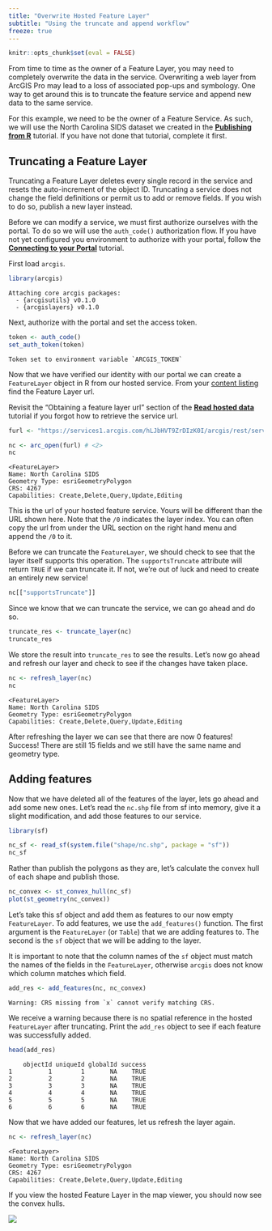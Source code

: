 ```yaml
---
title: "Overwrite Hosted Feature Layer"
subtitle: "Using the truncate and append workflow"
freeze: true
--- 
```


```r
knitr::opts_chunk$set(eval = FALSE)
```

From time to time as the owner of a Feature Layer, you may need to completely overwrite the data in the service. Overwriting a web layer from ArcGIS Pro may lead to a loss of associated pop-ups and symbology. One way to get around this is to truncate the feature service and append new data to the same service. 

For this example, we need to be the owner of a Feature Service. As such, we will use the North Carolina SIDS dataset we created in the [**Publishing from R**](../publishing.qmd) tutorial. If you have not done that tutorial, complete it first.  

## Truncating a Feature Layer

Truncating a Feature Layer deletes every single record in the service and resets the auto-increment of the object ID. Truncating a service does not change the field definitions or permit us to add or remove fields. If you wish to do so, publish a new layer instead. 

Before we can modify a service, we must first authorize ourselves with the portal. To do so we will use the `auth_code()` authorization flow. If you have not yet configured you environment to authorize with your portal, follow the [**Connecting to your Portal**](../connecting-to-a-portal.qmd) tutorial. 

First load `arcgis`.

```r
library(arcgis)
```
```
Attaching core arcgis packages:
  - {arcgisutils} v0.1.0
  - {arcgislayers} v0.1.0
```

Next, authorize with the portal and set the access token.

```r
token <- auth_code()
set_auth_token(token)
```
```
Token set to environment variable `ARCGIS_TOKEN`
```

Now that we have verified our identity with our portal we can create a `FeatureLayer` object in R from our hosted service. From your [content listing](https://arcgis.com/home/content.html) find the Feature Layer url. 

:::{.callout-tip}
Revisit the "Obtaining a feature layer url" section of the [**Read hosted data**](../read-data.qmd#obtaining-a-feature-layer-url) tutorial if you forgot how to retrieve the service url.
:::

```r
furl <- "https://services1.arcgis.com/hLJbHVT9ZrDIzK0I/arcgis/rest/services/North%20Carolina%20SIDS/FeatureServer/0" # <1>

nc <- arc_open(furl) # <2>
nc
```
```
<FeatureLayer>
Name: North Carolina SIDS
Geometry Type: esriGeometryPolygon
CRS: 4267
Capabilities: Create,Delete,Query,Update,Editing
```

:::{.aside}
This is the url of your hosted feature service. Yours will be different than the URL shown here. Note that the `/0` indicates the layer index. You can often copy the url from under the URL section on the right hand menu and append the `/0` to it. 
:::


Before we can truncate the `FeatureLayer`, we should check to see that the layer itself supports this operation. The `supportsTruncate` attribute will return `TRUE` if we can truncate it. If not, we're out of luck and need to create an entirely new service! 

```r
nc[["supportsTruncate"]]
```

Since we know that we can truncate the service, we can go ahead and do so. 

```r
truncate_res <- truncate_layer(nc)
truncate_res
```
We store the result into `truncate_res` to see the results. Let's now go ahead and refresh our layer and check to see if the changes have taken place. 

```r
nc <- refresh_layer(nc)
nc
```
```
<FeatureLayer>
Name: North Carolina SIDS
Geometry Type: esriGeometryPolygon
Capabilities: Create,Delete,Query,Update,Editing
```

After refreshing the layer we can see that there are now 0 features! Success! There are still 15 fields and we still have the same name and geometry type. 

## Adding features

Now that we have deleted all of the features of the layer, lets go ahead and add some new ones. Let's read the `nc.shp` file from sf into memory, give it a slight modification, and add those features to our service. 

```r
library(sf)

nc_sf <- read_sf(system.file("shape/nc.shp", package = "sf"))
nc_sf
```

Rather than publish the polygons as they are, let's calculate the convex hull of each shape and publish those. 

```r
nc_convex <- st_convex_hull(nc_sf)
plot(st_geometry(nc_convex))
```

Let's take this sf object and add them as features to our now empty `FeatureLayer`. To add features, we use the `add_features()` function. The first argument is the `FeatureLayer` (or `Table`) that we are adding features to. The second is the `sf` object that we will be adding to the layer.

:::{.callout-tip}
It is important to note that the column names of the `sf` object must match the names of the fields in the `FeatureLayer`, otherwise `arcgis` does not know which column matches which field. 
:::

```r
add_res <- add_features(nc, nc_convex)
```
```
Warning: CRS missing from `x` cannot verify matching CRS.
```

We receive a warning because there is no spatial reference in the hosted `FeatureLayer` after truncating. Print the `add_res` object to see if each feature was successfully added.

```r
head(add_res)
```
```
    objectId uniqueId globalId success
1          1        1       NA    TRUE
2          2        2       NA    TRUE
3          3        3       NA    TRUE
4          4        4       NA    TRUE
5          5        5       NA    TRUE
6          6        6       NA    TRUE
```

Now that we have added our features, let us refresh the layer again.

```r
nc <- refresh_layer(nc)
```
```
<FeatureLayer>
Name: North Carolina SIDS
Geometry Type: esriGeometryPolygon
CRS: 4267
Capabilities: Create,Delete,Query,Update,Editing
```

If you view the hosted Feature Layer in the map viewer, you should now see the convex hulls.

![](images/nc-convex-hulls.png)


